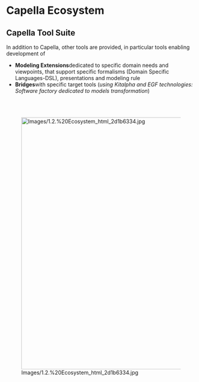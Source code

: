             
= Capella Ecosystem =
 
== Capella Tool Suite ==
 
In addition to Capella, other tools are provided, in particular tools enabling development of

 
* '''Modeling Extensions '''dedicated to specific domain needs and 	viewpoints, that support specific formalisms (Domain Specific 	Languages-DSL), presentations and modeling rule
* '''Bridges '''with specific target tools (''using Kitalpha and EGF technologies: Software factory dedicated to 	models transformation'')
 
<br>
<br>

 
[[Image:Images/1.2.%20Ecosystem_html_2d1b6334.jpg|1014x669px]]

   